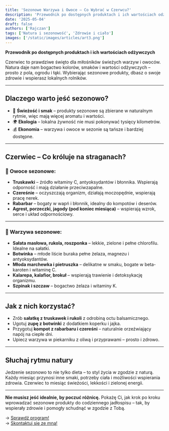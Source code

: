 ```yaml
---
title: 'Sezonowe Warzywa i Owoce – Co Wybrać w Czerwcu?'
description: 'Przewodnik po dostępnych produktach i ich wartościach odżywczych'
date: '2025-05-04'
draft: false
authors: ['Rajczan']
tags: ['Natura i sezonowość', 'Zdrowie i ciało']
images: ['/static/images/articles/art3.png']
---
```


**Przewodnik po dostępnych produktach i ich wartościach odżywczych**

Czerwiec to prawdziwe święto dla miłośników świeżych warzyw i owoców. Natura daje nam bogactwo kolorów, smaków i wartości odżywczych – prosto z pola, ogrodu i łąki. Wybierając sezonowe produkty, dbasz o swoje zdrowie i wspierasz lokalnych rolników.

---

## Dlaczego warto jeść sezonowo?

- 🌿 **Świeżość i smak** – produkty sezonowe są zbierane w naturalnym rytmie, więc mają więcej aromatu i wartości.
- 🌍 **Ekologia** – lokalna żywność nie musi pokonywać tysięcy kilometrów.
- 💰 **Ekonomia** – warzywa i owoce w sezonie są tańsze i bardziej dostępne.

---

## Czerwiec – Co króluje na straganach?

### 🍓 Owoce sezonowe:

- **Truskawki** – źródło witaminy C, antyoksydantów i błonnika. Wspierają odporność i mają działanie przeciwzapalne.
- **Czereśnie** – oczyszczają organizm, działają moczopędnie, wspierają pracę nerek.
- **Rabarbar** – bogaty w wapń i błonnik, idealny do kompotów i deserów.
- **Agrest, porzeczki, jagody (pod koniec miesiąca)** – wspierają wzrok, serce i układ odpornościowy.

---

### 🥬 Warzywa sezonowe:

- **Sałata masłowa, rukola, roszponka** – lekkie, zielone i pełne chlorofilu. Idealne na sałatki.
- **Botwinka** – młode liście buraka pełne żelaza, magnezu i antyoksydantów.
- **Młoda marchewka i pietruszka** – delikatne w smaku, bogate w beta-karoten i witaminę C.
- **Kalarepa, kalafior, brokuł** – wspierają trawienie i detoksykację organizmu.
- **Szpinak i szczaw** – bogactwo żelaza i witaminy K.

---

## Jak z nich korzystać?

- Zrób **sałatkę z truskawek i rukoli** z odrobiną octu balsamicznego.
- Ugotuj **zupę z botwinki** z dodatkiem koperku i jajka.
- Przygotuj **kompot z rabarbaru i czereśni** – naturalnie orzeźwiający napój na ciepłe dni.
- Upiecz warzywa w piekarniku z oliwą i przyprawami – prosto i zdrowo.

---

## Słuchaj rytmu natury

Jedzenie sezonowo to nie tylko dieta – to styl życia w zgodzie z naturą. Każdy miesiąc przynosi inne smaki, potrzeby ciała i możliwości wspierania zdrowia. Czerwiec to miesiąc świeżości, lekkości i zielonej energii.

---

**Nie musisz jeść idealnie, by poczuć różnicę.**
Pokażę Ci, jak krok po kroku wprowadzać sezonowe produkty do codziennego jadłospisu – tak, by wspierały zdrowie i pomogły schudnąć w zgodzie z Tobą.

→ [Sprawdź program!](/projects)<br />
→ [Skontaktuj się ze mną!](/about)
